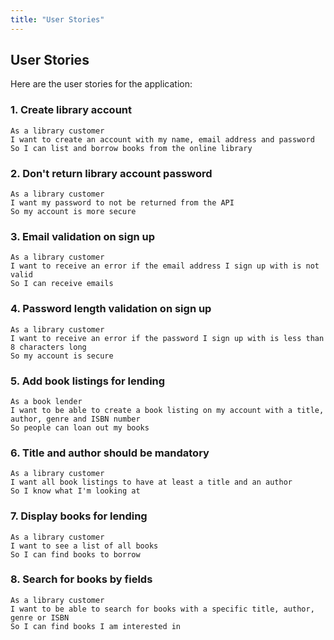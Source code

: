 ```yaml
---
title: "User Stories"
---
```


## User Stories

Here are the user stories for the application:

### 1. Create library account

```
As a library customer
I want to create an account with my name, email address and password
So I can list and borrow books from the online library
```

### 2. Don't return library account password 
```
As a library customer
I want my password to not be returned from the API
So my account is more secure
```

### 3. Email validation on sign up
```
As a library customer
I want to receive an error if the email address I sign up with is not valid
So I can receive emails
```

### 4. Password length validation on sign up
```
As a library customer
I want to receive an error if the password I sign up with is less than 8 characters long
So my account is secure
```

### 5. Add book listings for lending
```
As a book lender
I want to be able to create a book listing on my account with a title, author, genre and ISBN number
So people can loan out my books
```

### 6. Title and author should be mandatory
```
As a library customer
I want all book listings to have at least a title and an author
So I know what I'm looking at
```

### 7. Display books for lending
```
As a library customer
I want to see a list of all books
So I can find books to borrow
```

### 8. Search for books by fields
```
As a library customer
I want to be able to search for books with a specific title, author, genre or ISBN
So I can find books I am interested in
```


